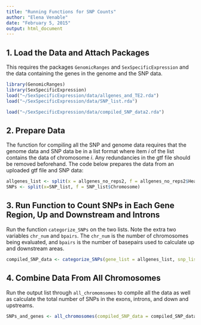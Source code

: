 ```yaml
---
title: "Running Functions for SNP Counts"
author: "Elena Venable"
date: "February 5, 2015"
output: html_document
---
```


## 1. Load the Data and Attach Packages
This requires the packages `GenomicRanges` and `SexSpecificExpression`  and the data containing the genes in the genome and the SNP data.

```r
library(GenomicRanges)
library(SexSpecificExpression)
load("~/SexSpecificExpression/data/allgenes_and_TE2.rda")
load("~/SexSpecificExpression/data/SNP_list.rda")
```

```r
load("~/SexSpecificExpression/data/compiled_SNP_data2.rda")
```

## 2. Prepare Data
The function for compiling all the SNP and genome data requires that the genome data and SNP data be in a list format where item $i$ of the list contains the data of chromosome $i$.  Any redundancies in the gtf file should be removed beforehand.  The code below prepares the data from an uploaded gtf file and SNP data: 

```r
allgenes_list <- split(x = allgenes_no_reps2, f = allgenes_no_reps2$Header)
SNPs <- split(x=SNP_list, f = SNP_list$Chromosome)
```

## 3. Run Function to Count SNPs in Each Gene Region, Up and Downstream and Introns
Run the function `categorize_SNPs` on the two lists.  Note the extra two variables `chr_num` and `bpairs`.  The `chr_num` is the number of chromosomes being evaluated, and `bpairs` is the number of basepairs used to calculate up and downstream areas.

```r
compiled_SNP_data <- categorize_SNPs(gene_list = allgenes_list, snp_list = SNP_list, chr_num = 5, bpairs = 1000)
```

## 4. Combine Data From All Chromosomes
Run the output list through `all_chromomsomes` to compile all the data as well as calculate the total number of SNPs in the exons, introns, and down and upstreams.

```r
SNPs_and_genes <- all_chromosomes(compiled_SNP_data = compiled_SNP_data2)
```
